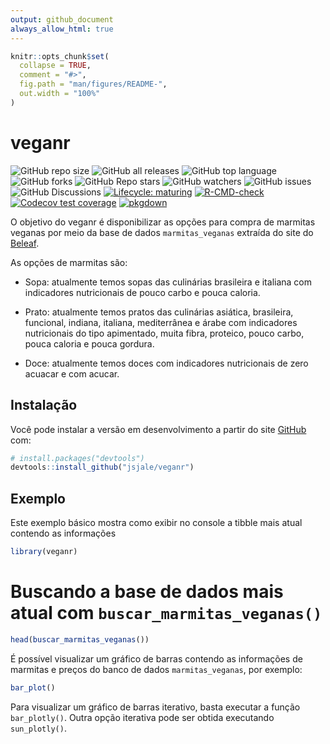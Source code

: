 ```yaml
---
output: github_document
always_allow_html: true
---
```


<!-- README.md is generated from README.Rmd. Please edit that file -->

```r
knitr::opts_chunk$set(
  collapse = TRUE,
  comment = "#>",
  fig.path = "man/figures/README-",
  out.width = "100%"
)
```

# veganr

<!-- badges: start -->
![GitHub repo size](https://img.shields.io/github/repo-size/jsjale/veganr)
![GitHub all releases](https://img.shields.io/github/downloads/jsjale/veganr/total)
![GitHub top language](https://img.shields.io/github/languages/top/jsjale/veganr)
![GitHub forks](https://img.shields.io/github/forks/jsjale/veganr?style=social)
![GitHub Repo stars](https://img.shields.io/github/stars/jsjale/veganr?style=social)
![GitHub watchers](https://img.shields.io/github/watchers/jsjale/veganr?style=social)
![GitHub issues](https://img.shields.io/github/issues/jsjale/veganr)
![GitHub Discussions](https://img.shields.io/github/discussions/jsjale/veganr)
[![Lifecycle: maturing](https://img.shields.io/badge/lifecycle-maturing-blue.svg)](https://www.tidyverse.org/lifecycle/#maturing)
[![R-CMD-check](https://github.com/jsjale/veganr/workflows/R-CMD-check/badge.svg)](https://github.com/jsjale/veganr/actions)
[![Codecov test coverage](https://codecov.io/gh/jsjale/veganr/branch/master/graph/badge.svg)](https://codecov.io/gh/jsjale/veganr?branch=master)
[![pkgdown](https://github.com/jsjale/veganr/actions/workflows/pkgdown.yaml/badge.svg)](https://github.com/jsjale/veganr/actions/workflows/pkgdown.yaml)
<!-- badges: end -->

O objetivo do veganr é disponibilizar as opções para compra de marmitas veganas
por meio da base de dados `marmitas_veganas` extraída do site do 
[Beleaf](https://www.beleaf.com.br/cardapio-marmitas-veganas).

As opções de marmitas são:

* Sopa: atualmente temos sopas das culinárias brasileira e italiana com 
indicadores nutricionais de pouco carbo e pouca caloria.

* Prato: atualmente temos pratos das culinárias asiática, brasileira, 
funcional, indiana, italiana, mediterrânea e árabe com indicadores 
nutricionais do tipo apimentado, muita fibra, proteico, pouco carbo, 
pouca caloria e pouca gordura.

* Doce: atualmente temos doces com indicadores nutricionais de zero
acuacar e com acucar.

## Instalação

Você pode instalar a versão em desenvolvimento a partir do site [GitHub](https://github.com/) com:

``` r
# install.packages("devtools")
devtools::install_github("jsjale/veganr")
```
## Exemplo

Este exemplo básico mostra como exibir no console a tibble mais atual contendo
as informações

```r
library(veganr)
```

# Buscando a base de dados mais atual com `buscar_marmitas_veganas()`
```r
head(buscar_marmitas_veganas())
```

É possível visualizar um gráfico de barras contendo as informações de marmitas
e preços do banco de dados `marmitas_veganas`, por exemplo:

```r
bar_plot()
```

Para visualizar um gráfico de barras iterativo, basta executar a função 
`bar_plotly()`. Outra opção iterativa pode ser obtida executando `sun_plotly()`.


